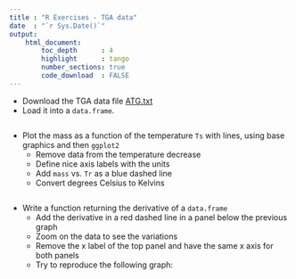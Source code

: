 ```yaml
---
title : "R Exercises - TGA data"
date  : "`r Sys.Date()`"
output: 
    html_document:
        toc_depth      : 4
        highlight      : tango
        number_sections: true
        code_download  : FALSE
---
```



- Download the TGA data file <a href="Data/ATG.txt" download target="_blank">ATG.txt</a>
- Load it into a `data.frame`.

```r

```


- Plot the mass as a function of the temperature `Ts` with lines, using base graphics and then `ggplot2`
    + Remove data from the temperature decrease
    + Define nice axis labels with the units
    + Add `mass` vs. `Tr` as a blue dashed line
    + Convert degrees Celsius to Kelvins

```r

```


- Write a function returning the derivative of a `data.frame` 
    + Add the derivative in a red dashed line in a panel below the previous graph
    + Zoom on the data to see the variations
    + Remove the x label of the top panel and have the same x axis for both panels
    + Try to reproduce the following graph:


```r

```


